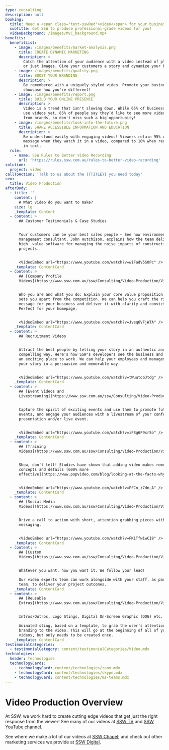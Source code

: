 ```yaml
---
type: consulting
description: null
booking:
  title: Need a <span class="text-sswRed">video</span> for your business?
  subTitle: Get SSW to produce professional-grade videos for you!
  videoBackground: /images/MVC_background.mp4
benefits:
  benefitList:
    - image: /images/benefits/market-analysis.png
      title: CREATE DYNAMIC MARKETING
      description: >
        Catch the attention of your audience with a video instead of plain text 
        or just images. Give your customers a story and dynamize your business.
    - image: /images/benefits/quality.png
      title: BOOST YOUR BRANDING
      description: >
        Be remembered with a uniquely styled video. Promote your business and 
        showcase how you're different!
    - image: /images/benefits/report.png
      title: BUILD YOUR ONLINE PRESENCE
      description: >
        Video is a trend that isn't slowing down. While 65% of business don't 
        use videos yet, 85% of people say they’d like to see more video content 
        from brands, so don't miss such a big opportunity!
    - image: /images/benefits/look-into-the-future.png
      title: SHARE ACCESSIBLE INFORMATION AND EDUCATION
      description: >
        Be understood easily with engaging videos! Viewers retain 95% of a 
        message when they watch it in a video, compared to 10% when reading  it
        in text.
  rule:
    - name: SSW Rules to Better Video Recording
      url: 'https://rules.ssw.com.au/rules-to-better-video-recording'
solution:
  project: video
callToAction: 'Talk to us about the {{TITLE}} you need today'
seo:
  title: Video Production
afterBody:
  - title: ''
    content: |
      # What video do you want to make?
    size: lg
    _template: Content
  - content: >
      ## Customer Testimonials & Case Studies


      Your customers can be your best sales people – See how environmental 
      management consultant, John Hutchison, explains how the team delivered
      high  value software for managing the noise impacts of construction
      projects.


      <VideoEmbed url="https://www.youtube.com/watch?v=wiFadV5SOPc" />
    _template: ContentCard
  - content: >
      ## [Company Profile
      Videos](https://www.ssw.com.au/ssw/Consulting/Video-Production/Video-Production-Product-Services.aspx)


      Who you are and what you do: Explain your core value proposition and what 
      sets you apart from the competition. We can help you craft the right 
      message for your business and deliver it with clarity and conviction. 
      Perfect for your homepage.


      <VideoEmbed url="https://www.youtube.com/watch?v=Jveq6VFjWTA" />
    _template: ContentCard
  - content: >
      ## Recruitment Videos


      Attract the best people by telling your story in an authentic and 
      compelling way. Here's how SSW's developers see the business and why  it's
      an exciting place to work. We can help your employees and management  tell
      your story in a persuasive and memorable way.


      <VideoEmbed url="https://www.youtube.com/watch?v=tWuutobJtdg" />
    _template: ContentCard
  - content: >
      ## [Event Videos and
      Livestreaming](https://www.ssw.com.au/ssw/Consulting/Video-Production/Conference-Video-Recording.aspx)


      Capture the spirit of exciting events and use them to promote future 
      events, and engage your audiences with a livestream of your conference, 
      presentation and/or live event.


      <VideoEmbed url="https://www.youtube.com/watch?v=iF8g6F9sr5o" />
    _template: ContentCard
  - content: >
      ## [Training
      Videos](https://www.ssw.com.au/ssw/Consulting/Video-Production/Video-Production-Training.aspx)


      Show, don't tell! Studies have shown that adding video makes remembering 
      concepts and details [600% more
      effective](https://www.popvideo.com/blog/looking-at-the-facts-why-video-content-has-the-highest-retention-rate).


      <VideoEmbed url="https://www.youtube.com/watch?v=FFCn_z7dn_A" />
    _template: ContentCard
  - content: >
      ## [Social Media
      Videos](https://www.ssw.com.au/ssw/Consulting/Video-Production/Video-Production-Content-Marketing.aspx)


      Drive a call to action with short, attention grabbing pieces with clear 
      messaging.


      <VideoEmbed url="https://www.youtube.com/watch?v=FKiTfw1wCI8" />
    _template: ContentCard
  - content: >
      ## [Custom
      Videos](https://www.ssw.com.au/ssw/Consulting/Video-Production/Video-Production-Custom-Video.aspx)


      Whatever you want, how you want it. We follow your lead!

      Our video experts team can work alongside with your staff, as part of the 
      team, to deliver your project outcomes.
    _template: ContentCard
  - content: >
      ## [Reusable
      Extras](https://www.ssw.com.au/ssw/Consulting/Video-Production/Video-Production-Reusable-Extras.aspx)


      Intros/Outros, Logo Stings, Digital On-Screen Graphic (DOG) etc.

      Animated sting, based on a template, to grab the user’s attention and add 
      branding to the video. This will go at the beginning of all of your 
      videos, but only needs to be created once.
    _template: ContentCard
testimonialCategories:
  - testimonialCategory: content/testimonialCategories/Video.mdx
technologies:
  header: Technologies
  technologyCards:
    - technologyCard: content/technologies/zoom.mdx
    - technologyCard: content/technologies/skype.mdx
    - technologyCard: content/technologies/ms-teams.mdx
---
```


# Video Production Overview

At SSW, we work hard to create cutting edge videos that get just the right
response from the viewer! See many of our videos at [SSW TV](http://tv.ssw.com/)
and [SSW YouTube channel](https://www.youtube.com/c/sswtv).

See where we make a lot of our videos at [SSW Chapel](https://sswchapel.com.au/); and
check out other marketing services we provide at [SSW Digital](https://sswdigital.com.au/).
